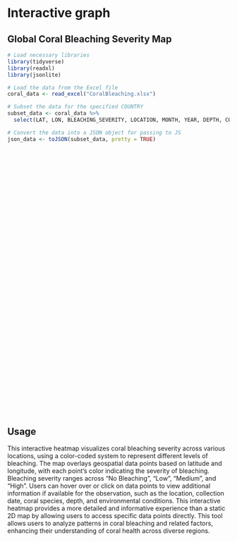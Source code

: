 # Interactive graph

## Global Coral Bleaching Severity Map
```r
# Load necessary libraries
library(tidyverse)
library(readxl)
library(jsonlite)

# Load the data from the Excel file
coral_data <- read_excel("CoralBleaching.xlsx")

# Subset the data for the specified COUNTRY
subset_data <- coral_data %>%
  select(LAT, LON, BLEACHING_SEVERITY, LOCATION, MONTH, YEAR, DEPTH, CORAL_FAMILY, CORAL_SPECIES, PERCENTAGE_AFFECTED, BLEACHING_DURATION, MORTALITY, RECOVERY, SURVEY_TYPE, SURVEY_AREA, WATER_TEMPERATURE, OTHER_FACTORS, REMARKS, SOURCE)

# Convert the data into a JSON object for passing to JS
json_data <- toJSON(subset_data, pretty = TRUE)
```


```{=html}
<div id="map" style="width: 100%; height: 600px;"></div>


<!-- Leaflet CSS -->
<link rel="stylesheet" href="https://unpkg.com/leaflet/dist/leaflet.css" />
<!-- Leaflet JS -->
<script src="https://unpkg.com/leaflet/dist/leaflet.js"></script>

<script src="https://cdn.jsdelivr.net/npm/d3@7"></script>
<script src="scripts/myscript.js"></script>

<script>
// Pass the JSON data from R to the D3 script in myscript.js
let coralData = `r {{ json_data }}`;
</script>

```

<p></p>
<p></p>

## Usage
This interactive heatmap visualizes coral bleaching severity across various locations, using a color-coded system to represent different levels of bleaching. The map overlays geospatial data points based on latitude and longitude, with each point's color indicating the severity of bleaching. Bleaching severity ranges across "No Bleaching", "Low", "Medium", and "High". Users can hover over or click on data points to view additional information if available for the observation, such as the location, collection date, coral species, depth, and environmental conditions. This interactive heatmap provides a more detailed and informative experience than a static 2D map by allowing users to access specific data points directly. This tool allows users to analyze patterns in coral bleaching and related factors, enhancing their understanding of coral health across diverse regions.

